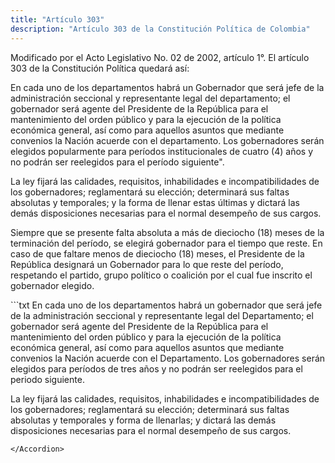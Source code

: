 ```yaml
---
title: "Artículo 303"
description: "Artículo 303 de la Constitución Política de Colombia"
---
```


<Warning>Modificado por el Acto Legislativo No. 02 de 2002, artículo 1°. El artículo 303 de la Constitución Política quedará así: </Warning>

En cada uno de los departamentos habrá un Gobernador que será jefe de la administración seccional y representante legal del departamento; el gobernador será agente del Presidente de la República para el mantenimiento del orden público y para la ejecución de la política económica general, así como para aquellos asuntos que mediante convenios la Nación acuerde con el departamento. Los gobernadores serán elegidos popularmente para períodos institucionales de cuatro (4) años y no podrán ser reelegidos para el período siguiente".

La ley fijará las calidades, requisitos, inhabilidades e incompatibilidades de los gobernadores; reglamentará su elección; determinará sus faltas absolutas y temporales; y la forma de llenar estas últimas y dictará las demás disposiciones necesarias para el normal desempeño de sus cargos.

Siempre que se presente falta absoluta a más de dieciocho (18) meses de la terminación del período, se elegirá gobernador para el tiempo que reste. En caso de que faltare menos de dieciocho (18) meses, el Presidente de la República designará un Gobernador para lo que reste del período, respetando el partido, grupo político o coalición por el cual fue inscrito el gobernador elegido.

<Accordion title="Artículo original antes de la modificación:">
```txt
En cada uno de los departamentos habrá un gobernador que será jefe de
la administración seccional y representante legal del Departamento; el
gobernador será agente del Presidente de la República para el
mantenimiento del orden público y para la ejecución de la política
económica general, así como para aquellos asuntos que mediante
convenios la Nación acuerde con el Departamento. Los gobernadores
serán elegidos para períodos de tres años y no podrán ser reelegidos
para el periodo siguiente.

La ley fijará las calidades, requisitos, inhabilidades e
incompatibilidades de los gobernadores; reglamentará su elección;
determinará sus faltas absolutas y temporales y forma de llenarlas; y
dictará las demás disposiciones necesarias para el normal desempeño de
sus cargos.
```
</Accordion>
